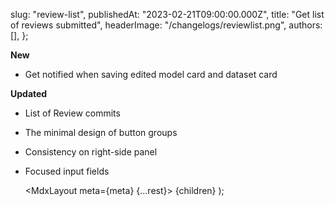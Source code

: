 
  slug: "review-list",
  publishedAt: "2023-02-21T09:00:00.000Z",
  title: "Get list of reviews submitted",
  headerImage: "/changelogs/reviewlist.png",
  authors: [],
};

**New**

- Get notified when saving edited model card and dataset card

**Updated**

- List of Review commits
- The minimal design of button groups
- Consistency on right-side panel
- Focused input fields

  <MdxLayout meta={meta} {...rest}>
    {children}
  </MdxLayout>
);
